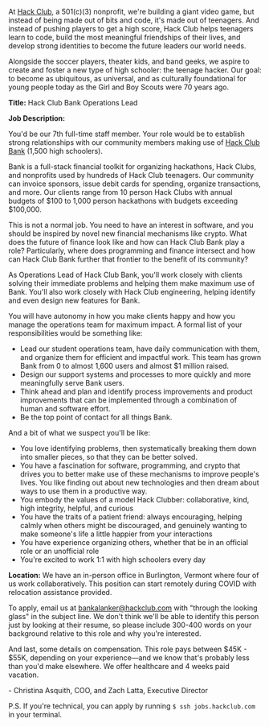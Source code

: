 At [Hack Club](https://hackclub.com), a 501(c)(3) nonprofit, we're building a giant video game, but instead of being made out of bits and code, it's made out of teenagers. And instead of pushing players to get a high score, Hack Club helps teenagers learn to code, build the most meaningful friendships of their lives, and develop strong identities to become the future leaders our world needs.

Alongside the soccer players, theater kids, and band geeks, we aspire to create and foster a new type of high schooler: the teenage hacker. Our goal: to become as ubiquitous, as universal, and as culturally foundational for young people today as the Girl and Boy Scouts were 70 years ago.

**Title:** Hack Club Bank Operations Lead

**Job Description:**

You'd be our 7th full-time staff member. Your role would be to establish strong relationships with our community members making use of [Hack Club Bank](https://hackclub.com/bank/) (1,500 high schoolers).

Bank is a full-stack financial toolkit for organizing hackathons, Hack Clubs, and nonprofits used by hundreds of Hack Club teenagers. Our community can invoice sponsors, issue debit cards for spending, organize transactions, and more. Our clients range from 10 person Hack Clubs with annual budgets of $100 to 1,000 person hackathons with budgets exceeding $100,000.

This is not a normal job. You need to have an interest in software, and you should be inspired by novel new financial mechanisms like crypto. What does the future of finance look like and how can Hack Club Bank play a role? Particularly, where does programming and finance intersect and how can Hack Club Bank further that frontier to the benefit of its community?

As Operations Lead of Hack Club Bank, you'll work closely with clients solving their immediate problems and helping them make maximum use of Bank. You'll also work closely with Hack Club engineering, helping identify and even design new features for Bank.

You will have autonomy in how you make clients happy and how you manage the operations team for maximum impact. A formal list of your responsibilities would be something like:

- Lead our student operations team, have daily communication with them, and organize them for efficient and impactful work. This team has grown Bank from 0 to almost 1,600 users and almost $1 million raised.
- Design our support systems and processes to more quickly and more meaningfully serve Bank users.
- Think ahead and plan and identify process improvements and product improvements that can be implemented through a combination of human and software effort.
- Be the top point of contact for all things Bank.

And a bit of what we suspect you'll be like:

- You love identifying problems, then systematically breaking them down into smaller pieces, so that they can be better solved.
- You have a fascination for software, programming, and crypto that drives you to better make use of these mechanisms to improve people's lives. You like finding out about new technologies and then dream about ways to use them in a productive way.
- You embody the values of a model Hack Clubber: collaborative, kind, high integrity, helpful, and curious
- You have the traits of a patient friend: always encouraging, helping calmly when others might be discouraged, and genuinely wanting to make someone's life a little happier from your interactions
- You have experience organizing others, whether that be in an official role or an unofficial role
- You're excited to work 1:1 with high schoolers every day

**Location:** We have an in-person office in Burlington, Vermont where four of us work collaboratively. This position can start remotely during COVID with relocation assistance provided.

To apply, email us at bankalanker@hackclub.com with "through the looking glass" in the subject line. We don't think we'll be able to identify this person just by looking at their resume, so please include 300-400 words on your background relative to this role and why you're interested.

And last, some details on compensation. This role pays between $45K - $55K, depending on your experience—and we know that's probably less than you'd make elsewhere. We offer healthcare and 4 weeks paid vacation.

\- Christina Asquith, COO, and Zach Latta, Executive Director

P.S. If you're technical, you can apply by running `$ ssh jobs.hackclub.com` in your terminal.
